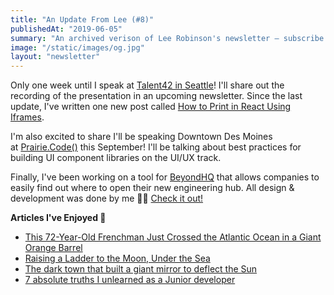 ```yaml
---
title: "An Update From Lee (#8)"
publishedAt: "2019-06-05"
summary: "An archived verison of Lee Robinson's newsletter – subscribe to get early access."
image: "/static/images/og.jpg"
layout: "newsletter"
---
```


Only one week until I speak at [Talent42 in Seattle](https://www.talent42.com/agenda/speakers/425777)!
I'll share out the recording of the presentation in an upcoming newsletter.
Since the last update, I've written one new post called [How to Print in React Using Iframes](/blog/how-to-print-in-react-using-iframes/).

I'm also excited to share I'll be speaking Downtown Des Moines at [Prairie.Code()](https://prairiecode.amegala.com/Speakers)
this September! I'll be talking about best practices for building UI component libraries
on the UI/UX track.

Finally, I've been working on a tool for [BeyondHQ](https://www.beyondhq.co/geo-eval) that allows companies to easily find out
where to open their new engineering hub. All design & development was done by me 💁🏻‍
[Check it out!](https://www.beyondhq.co/geo-eval)

**Articles I've Enjoyed 📝**

- [This 72-Year-Old Frenchman Just Crossed the Atlantic Ocean in a Giant Orange Barrel](<http://[https://www.popularmechanics.com/adventure/outdoors/a27396168/frenchman-crosses-atlantic-ocean-in-barrel/](https://www.popularmechanics.com/adventure/outdoors/a27396168/frenchman-crosses-atlantic-ocean-in-barrel/)>)
- [Raising a Ladder to the Moon, Under the Sea](https://blogs.microsoft.com/today-in-tech/raising-a-ladder-to-the-moon-under-the-sea/)
- [The dark town that built a giant mirror to deflect the Sun](http://www.bbc.com/future/story/20170314-the-town-that-built-a-mirror-to-catch-the-sun)
- [7 absolute truths I unlearned as a Junior developer](https://monicalent.com/blog/2019/06/03/absolute-truths-unlearned-as-junior-developer/)

